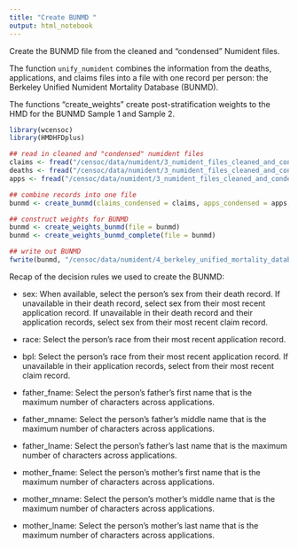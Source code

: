 ```yaml
---
title: "Create BUNMD "
output: html_notebook
---
```


Create the BUNMD file from the cleaned and "condensed" Numident files. 

The function `unify_numident` combines the information from the deaths, applications, and claims files into a file with one record per person: the Berkeley Unified Numident Mortality Database (BUNMD).

The functions "create_weights" create post-stratification weights to the HMD for the BUNMD Sample 1 and Sample 2. 

```r
library(wcensoc)
library(HMDHFDplus)
```


```r
## read in cleaned and "condensed" numident files
claims <- fread("/censoc/data/numident/3_numident_files_cleaned_and_condensed/claims_condensed.csv")
deaths <- fread("/censoc/data/numident/3_numident_files_cleaned_and_condensed/deaths.csv")
apps <- fread("/censoc/data/numident/3_numident_files_cleaned_and_condensed/apps_condensed.csv")

## combine records into one file
bunmd <- create_bunmd(claims_condensed = claims, apps_condensed = apps, deaths = deaths)

## construct weights for BUNMD 
bunmd <- create_weights_bunmd(file = bunmd)
bunmd <- create_weights_bunmd_complete(file = bunmd)

## write out BUNMD 
fwrite(bunmd, "/censoc/data/numident/4_berkeley_unified_mortality_database/bunmd.csv")
```


Recap of the decision rules we used to create the BUNMD: 

- sex: When available, select the person’s sex from their death record. If unavailable in
their death record, select sex from their most recent application record. If unavailable
in their death record and their application records, select sex from their most recent
claim record.

- race: Select the person’s race from their most recent application record.

- bpl: Select the person’s race from their most recent application record. If unavailable
in their application records, select from their most recent claim record.

- father_fname: Select the person’s father’s first name that is the maximum number
of characters across applications.

- father_mname: Select the person’s father’s middle name that is the maximum
number of characters across applications.

- father_lname: Select the person’s father’s last name that is the maximum number of
characters across applications.

- mother_fname: Select the person’s mother’s first name that is the maximum number
of characters across applications.

- mother_mname: Select the person’s mother’s middle name that is the maximum
number of characters across applications.

- mother_lname: Select the person’s mother’s last name that is the maximum number
of characters across applications.


